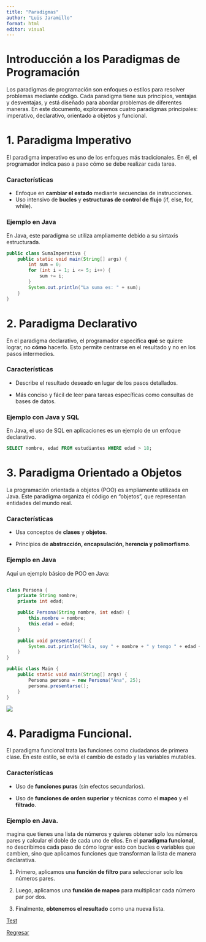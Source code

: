 ```yaml
---
title: "Paradigmas"
author: "Luis Jaramillo"
format: html
editor: visual
---
```


# Introducción a los Paradigmas de Programación

Los paradigmas de programación son enfoques o estilos para resolver problemas mediante código. Cada paradigma tiene sus principios, ventajas y desventajas, y está diseñado para abordar problemas de diferentes maneras. En este documento, exploraremos cuatro paradigmas principales: imperativo, declarativo, orientado a objetos y funcional.

# 1. Paradigma Imperativo

El paradigma imperativo es uno de los enfoques más tradicionales. En él, el programador indica paso a paso cómo se debe realizar cada tarea.

### Características

-   Enfoque en **cambiar el estado** mediante secuencias de instrucciones.
-   Uso intensivo de **bucles** y **estructuras de control de flujo** (if, else, for, while).

### Ejemplo en Java

En Java, este paradigma se utiliza ampliamente debido a su sintaxis estructurada.

```java
public class SumaImperativa {
    public static void main(String[] args) {
        int sum = 0;
        for (int i = 1; i <= 5; i++) {
            sum += i;
        }
        System.out.println("La suma es: " + sum);
    }
}
```

# 2. Paradigma Declarativo

En el paradigma declarativo, el programador especifica **qué** se quiere lograr, no **cómo** hacerlo. Esto permite centrarse en el resultado y no en los pasos intermedios.

### Características

-   Describe el resultado deseado en lugar de los pasos detallados.

-   Más conciso y fácil de leer para tareas específicas como consultas de bases de datos.

### Ejemplo con Java y SQL

En Java, el uso de SQL en aplicaciones es un ejemplo de un enfoque declarativo.

```sql
SELECT nombre, edad FROM estudiantes WHERE edad > 18;
```

# 3. Paradigma Orientado a Objetos

La programación orientada a objetos (POO) es ampliamente utilizada en Java. Este paradigma organiza el código en "objetos", que representan entidades del mundo real.

### Características

-   Usa conceptos de **clases** y **objetos**.

-   Principios de **abstracción, encapsulación, herencia y polimorfismo**.

### Ejemplo en Java

Aquí un ejemplo básico de POO en Java:

```java

class Persona {
    private String nombre;
    private int edad;

    public Persona(String nombre, int edad) {
        this.nombre = nombre;
        this.edad = edad;
    }

    public void presentarse() {
        System.out.println("Hola, soy " + nombre + " y tengo " + edad + " años.");
    }
}

public class Main {
    public static void main(String[] args) {
        Persona persona = new Persona("Ana", 25);
        persona.presentarse();
    }
}


```

![](images/OOP_Paradigm_Silhouette_Illustration.jpg)

# 4. Paradigma Funcional.

El paradigma funcional trata las funciones como ciudadanos de primera clase. En este estilo, se evita el cambio de estado y las variables mutables.

### Características

-   Uso de **funciones puras** (sin efectos secundarios).

-   Uso de **funciones de orden superior** y técnicas como el **mapeo** y el **filtrado**.

### Ejemplo en Java.

magina que tienes una lista de números y quieres obtener solo los números pares y calcular el doble de cada uno de ellos. En el **paradigma funcional**, no describimos cada paso de cómo lograr esto con bucles o variables que cambien, sino que aplicamos funciones que transforman la lista de manera declarativa.

1.  Primero, aplicamos una **función de filtro** para seleccionar solo los números pares.

2.  Luego, aplicamos una **función de mapeo** para multiplicar cada número par por dos.

3.  Finalmente, **obtenemos el resultado** como una nueva lista.

[Test](https://forms.gle/EgP7pkNiTnE3bHJ78)

[Regresar](index.html)

